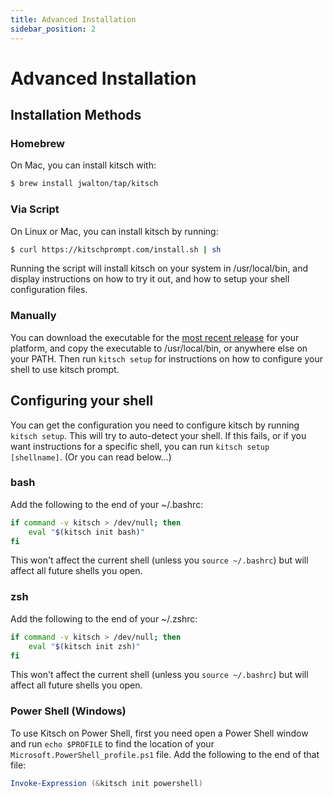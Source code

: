 ```yaml
---
title: Advanced Installation
sidebar_position: 2
---
```


# Advanced Installation

## Installation Methods

### Homebrew

On Mac, you can install kitsch with:

```sh
$ brew install jwalton/tap/kitsch
```

### Via Script

On Linux or Mac, you can install kitsch by running:

```sh
$ curl https://kitschprompt.com/install.sh | sh
```

Running the script will install kitsch on your system in /usr/local/bin, and display instructions on how to try it out, and how to setup your shell configuration files.

### Manually

You can download the executable for the [most recent release](https://github.com/jwalton/kitsch/releases) for your platform, and copy the executable to /usr/local/bin, or anywhere else on your PATH. Then run `kitsch setup` for instructions on how to configure your shell to use kitsch prompt.

## Configuring your shell

You can get the configuration you need to configure kitsch by running `kitsch setup`. This will try to auto-detect your shell. If this fails, or if you want instructions for a specific shell, you can run `kitsch setup [shellname]`. (Or you can read below...)

### bash

Add the following to the end of your ~/.bashrc:

```sh
if command -v kitsch > /dev/null; then
    eval "$(kitsch init bash)"
fi
```

This won't affect the current shell (unless you `source ~/.bashrc`) but will affect all future shells you open.

### zsh

Add the following to the end of your ~/.zshrc:

```sh
if command -v kitsch > /dev/null; then
    eval "$(kitsch init zsh)"
fi
```

This won't affect the current shell (unless you `source ~/.bashrc`) but will affect all future shells you open.

### Power Shell (Windows)

To use Kitsch on Power Shell, first you need open a Power Shell window and run `echo $PROFILE` to find the location of your `Microsoft.PowerShell_profile.ps1` file. Add the following to the end of that file:

```powershell
Invoke-Expression (&kitsch init powershell)
```
